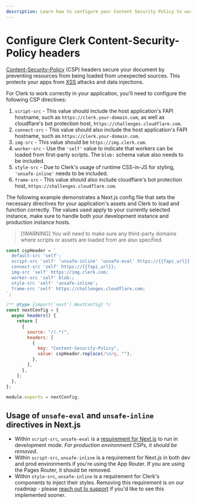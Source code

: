 ```yaml
---
description: Learn how to configure your Content Security Policy to work with Clerk's APIs.
---
```


# Configure Clerk Content-Security-Policy headers

[Content-Security-Policy](https://developer.mozilla.org/en-US/docs/Web/HTTP/CSP) (CSP) headers secure your document by preventing resources from being loaded from unexpected sources. This protects your apps from [XSS](/docs/security/xss-leak-protection#xss-leak-protection) attacks and data injections.

For Clerk to work correctly in your application, you'll need to configure the following CSP directives:

1. `script-src` - This value should include the host application's FAPI hostname, such as `https://clerk.your-domain.com`, as well as cloudflare's bot protection host, `https://challenges.cloudflare.com`.
1. `connect-src` - This value should also include the host application's FAPI hostname, such as `https://clerk.your-domain.com`.
1. `img-src` - This value should be `https://img.clerk.com`.
1. `worker-src` - Use the `'self'` value to indicate that workers can be loaded from first-party scripts. The `blob:` schema value also needs to be included.
1. `style-src` - Due to Clerk's usage of runtime CSS-in-JS for styling, `'unsafe-inline'` needs to be included.
1. `frame-src` - This value should also include cloudflare's bot protection host, `https://challenges.cloudflare.com`.

The following example demonstrates a Next.js config file that sets the necessary directives for your application's assets and Clerk to load and function correctly. The values used apply to your currently selected instance, make sure to handle both your development instance and production instance hosts.

> \[!WARNING]
> You will need to make sure any third-party domains where scripts or assets are loaded from are also specified.

```js {{  filename: 'next.config.js' }}
const cspHeader = `
  default-src 'self';
  script-src 'self' 'unsafe-inline' 'unsafe-eval' https://{{fapi_url}} https://challenges.cloudflare.com;
  connect-src 'self' https://{{fapi_url}};
  img-src 'self' https://img.clerk.com;
  worker-src 'self' blob:;
  style-src 'self' 'unsafe-inline';
  frame-src 'self' https://challenges.cloudflare.com;
`;

/** @type {import('next').NextConfig} */
const nextConfig = {
  async headers() {
    return [
      {
        source: "/(.*)",
        headers: [
          {
            key: "Content-Security-Policy",
            value: cspHeader.replace(/\n/g, ""),
          },
        ],
      },
    ];
  },
};

module.exports = nextConfig;
```

## Usage of `unsafe-eval` and `unsafe-inline` directives in Next.js

- Within `script-src`, `unsafe-eval` is a [requirement for Next.js](https://nextjs.org/docs/app/building-your-application/configuring/content-security-policy#without-nonces) to run in development mode. _For production environment CSPs, it should be removed_.
- Within `script-src`, `unsafe-inline` is a requirement for Next.js in both dev and prod environments if you're using the App Router. If you are using the Pages Router, it should be removed.
- Within `style-src`, `unsafe-inline` is a requirement for Clerk's components to inject their styles. Removing this requirement is on our roadmap - please [reach out to support](https://clerk.com/support) if you'd like to see this implemented sooner.
